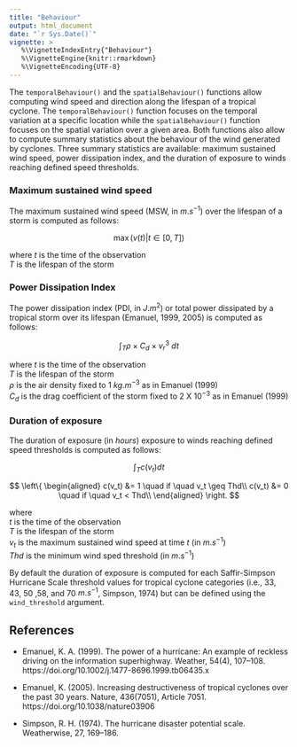 ```yaml
---
title: "Behaviour"
output: html_document
date: "`r Sys.Date()`"
vignette: >
   %\VignetteIndexEntry{"Behaviour"}
   %\VignetteEngine{knitr::rmarkdown}
   %\VignetteEncoding{UTF-8}
---
```


The `temporalBehaviour()` and the `spatialBehaviour()` functions allow computing wind speed and direction along the lifespan of a tropical cyclone. The `temporalBehaviour()` function focuses on the temporal variation at a specific location while the `spatialBehaviour()` function focuses on the spatial variation over a given area. Both functions also allow to compute summary statistics about the behaviour of the wind generated by cyclones. Three summary statistics are available: maximum sustained wind speed, power dissipation index, and the duration of exposure to winds reaching defined speed thresholds.

### Maximum sustained wind speed

The maximum sustained wind speed (MSW, in $m.s^{-1}$) over the lifespan of a storm is computed as follows:

$$
\max(v(t) | t \in [0,T])
$$

where
$t$ is the time of the observation<br />
$T$ is the lifespan of the storm<br />

### Power Dissipation Index

The power dissipation index (PDI, in $J.m^{2}$) or total power dissipated by a tropical storm over its lifespan (Emanuel, 1999, 2005) is computed as follows:

$$
\int_T \rho \times C_d \times v_r^3 \ dt
$$

where
$t$ is the time of the observation<br />
$T$ is the lifespan of the storm<br />
$\rho$ is the air density fixed to $1$ $kg.m^{-3}$ as in Emanuel (1999)<br />
$C_d$ is the drag coefficient of the storm fixed to $2$ X $10^{-3}$ as in Emanuel (1999)<br />

### Duration of exposure

The duration of exposure (in $hours$) exposure to winds reaching defined speed thresholds is computed as follows:

$$
\int_T c(v_t) dt
$$

$$
\left\{
\begin{aligned}
c(v_t) &= 1 \quad if \quad v_t \geq Thd\\
c(v_t) &= 0 \quad if \quad v_t < Thd\\
\end{aligned}
\right.
$$

where<br/>
$t$ is the time of the observation<br/>
$T$ is the lifespan of the storm<br/>
$v_t$ is the maximum sustained wind speed at time $t$ (in $m.s^{-1}$)<br/>
$Thd$ is the minimum wind sped threshold (in $m.s^{-1}$)<br/>

By default the duration of exposure is computed for each Saffir-Simpson Hurricane Scale threshold values for tropical cyclone categories (i.e., $33$, $43$, $50$ ,$58$, and $70$ $m.s^{-1}$, Simpson, 1974) but can be defined using the `wind_threshold` argument.

## References
* Emanuel, K. A. (1999). The power of a hurricane: An example of reckless driving on the information superhighway. Weather, 54(4), 107–108. https://doi.org/10.1002/j.1477-8696.1999.tb06435.x

* Emanuel, K. (2005). Increasing destructiveness of tropical cyclones over the past 30 years. Nature, 436(7051), Article 7051. https://doi.org/10.1038/nature03906

* Simpson, R. H. (1974). The hurricane disaster potential scale. Weatherwise, 27, 169–186.
